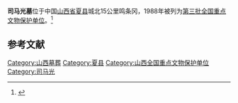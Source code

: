 {{文物保护单位
| 级别 = 全国
| 名称 = 司马光墓
| 图片 = 
| 所在 = [[山西省|山西省]][[夏县|夏县]]
| 分类 = 古墓葬
| 时代 = 北宋
| 编号 = [[第三批全国重点文物保护单位|第三批]]第246项
| 登录 = 1988年1月13日
}}

'''司马光墓'''位于中国[[山西省|山西省]][[夏县|夏县]]城北15公里鸣条冈，1988年被列为[[第三批全国重点文物保护单位|第三批全国重点文物保护单位]]。<ref>{{cite web|title=国务院关于公布第三批全国重点文物保护单位的通知|url=http://www.ncha.gov.cn/col/col1615/index.html|publisher=中华人民共和国国家文物局|accessdate=2013-09-08|date=1988-01-13|archive-url=https://web.archive.org/web/20130921102019/http://www.sach.gov.cn/col/col1615/index.html|archive-date=2013-09-21|dead-url=yes}}</ref> 

==参考文献==
{{reflist}}

{{山西全国重点文物保护单位}}
{{山西小作品}}
{{全国重点文物保护单位小作品}}

[[Category:山西墓葬|Category:山西墓葬]]
[[Category:夏县|Category:夏县]]
[[Category:山西全国重点文物保护单位|Category:山西全国重点文物保护单位]]
[[Category:司马光|Category:司马光]]